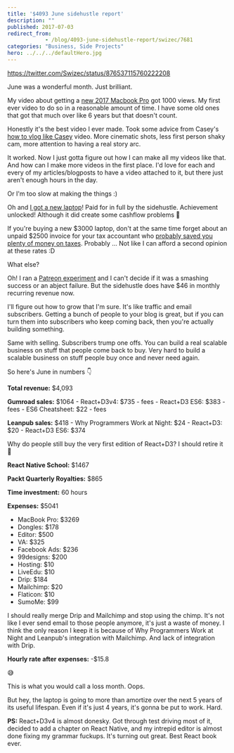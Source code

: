 ```yaml
---
title: '$4093 June sidehustle report'
description: ""
published: 2017-07-03
redirect_from: 
            - /blog/4093-june-sidehustle-report/swizec/7681
categories: "Business, Side Projects"
hero: ../../../defaultHero.jpg
---
```

https://twitter.com/Swizec/status/876537115760222208

June was a wonderful month. Just brilliant.

My video about getting a [new 2017 Macbook Pro](https://www.youtube.com/watch?v=ed2xrQt0Qp4) got 1000 views. My first ever video to do so in a reasonable amount of time. I have some old ones that got that much over like 6 years but that doesn&#x27;t count.

Honestly it&#x27;s the best video I ever made. Took some advice from Casey&#x27;s [how to vlog like Casey](https://www.youtube.com/watch?v=Q980C74SdYQ) video. More cinematic shots, less first person shaky cam, more attention to having a real story arc.

It worked. Now I just gotta figure out how I can make all my videos like that. And how can I make more videos in the first place. I&#x27;d love for each and every of my articles/blogposts to have a video attached to it, but there just aren&#x27;t enough hours in the day.

Or I&#x27;m too slow at making the things :)

Oh and [I got a new laptop](https://swizec.com/blog/first-day-new-2017-macbook-pro/swizec/7643)! Paid for in full by the sidehustle. Achievement unlocked! Although it did create some cashflow problems 🤔

If you&#x27;re buying a new $3000 laptop, don&#x27;t at the same time forget about an unpaid $2500 invoice for your tax accountant who [probably saved you plenty of money on taxes](https://swizec.com/blog/how-i-got-boned-by-taxes-two-years-in-a-row/swizec/7582). Probably ... Not like I can afford a second opinion at these rates :D

What else?

Oh! I ran a [Patreon experiment](https://swizec.com/blog/initial-results-patreon-experiment/swizec/7666) and I can&#x27;t decide if it was a smashing success or an abject failure. But the sidehustle does have \$46 in monthly recurring revenue now.

I&#x27;ll figure out how to grow that I&#x27;m sure. It&#x27;s like traffic and email subscribers. Getting a bunch of people to your blog is great, but if you can turn them into subscribers who keep coming back, then you&#x27;re actually building something.

Same with selling. Subscribers trump one offs. You can build a real scalable business on stuff that people come back to buy. Very hard to build a scalable business on stuff people buy once and never need again.

So here&#x27;s June in numbers 👇

**Total revenue:** \$4,093

**Gumroad sales:** $1064 - React+D3v4: $735 - fees - React+D3 ES6: $383 - fees - ES6 Cheatsheet: $22 - fees

**Leanpub sales:** $418 - Why Programmers Work at Night: $24 - React+D3: $20 - React+D3 ES6: $374

Why do people still buy the very first edition of React+D3? I should retire it 🤔

**React Native School:** \$1467

**Packt Quarterly Royalties:** \$865

**Time investment:** 60 hours

**Expenses:** \$5041

- MacBook Pro: \$3269
- Dongles: \$178
- Editor: \$500
- VA: \$325
- Facebook Ads: \$236
- 99designs: \$200
- Hosting: \$10
- LiveEdu: \$10
- Drip: \$184
- Mailchimp: \$20
- Flaticon: \$10
- SumoMe: \$99

I should really merge Drip and Mailchimp and stop using the chimp. It&#x27;s not like I ever send email to those people anymore, it&#x27;s just a waste of money. I think the only reason I keep it is because of Why Programmers Work at Night and Leanpub&#x27;s integration with Mailchimp. And lack of integration with Drip.

**Hourly rate after expenses:** -\$15.8

😅

This is what you would call a loss month. Oops.

But hey, the laptop is going to more than amortize over the next 5 years of its useful lifespan. Even if it&#x27;s just 4 years, it&#x27;s gonna be put to work. Hard.

**PS:** React+D3v4 is almost donesky. Got through test driving most of it, decided to add a chapter on React Native, and my intrepid editor is almost done fixing my grammar fuckups. It&#x27;s turning out great. Best React book ever.
